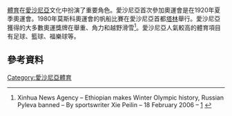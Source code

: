 [[體育|體育]]在[[愛沙尼亞|愛沙尼亞]]文化中扮演了重要角色。愛沙尼亞首次參加奧運會是在1920年夏季奧運會。1980年莫斯科奧運會的帆船比賽在愛沙尼亞首都[[塔林|塔林]]舉行。愛沙尼亞獲得的大多數奧運獎牌在舉重、角力和越野滑雪<ref>Xinhua News Agency – Ethiopian makes Winter Olympic history, Russian Pyleva banned – By sportswriter Xie Peilin – 18 February 2006 – [http://news.xinhuanet.com/english/2006-02/18/content_4195252.htm] {{Wayback|url=http://news.xinhuanet.com/english/2006-02/18/content_4195252.htm |date=20121107235628 }}</ref>。愛沙尼亞人氣較高的體育項目有足球、籃球、福樂球等。

==參考資料==
{{Reflist}}

{{歐洲題目|體育}}

[[Category:愛沙尼亞體育|Category:愛沙尼亞體育]]